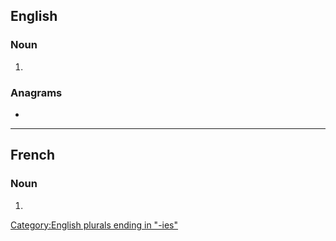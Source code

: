 ==English==

===Noun===
{{head|en|noun form}}

# {{plural of|en|antinomy}}

===Anagrams===
* {{anagrams|en|a=aeiimnnost|antimonies|neointimas|semination}}

[[Category:English plurals ending in "-ies"]]

----

==French==

===Noun===
{{head|fr|noun form|g=f}}

# {{plural of|fr|antinomie}}